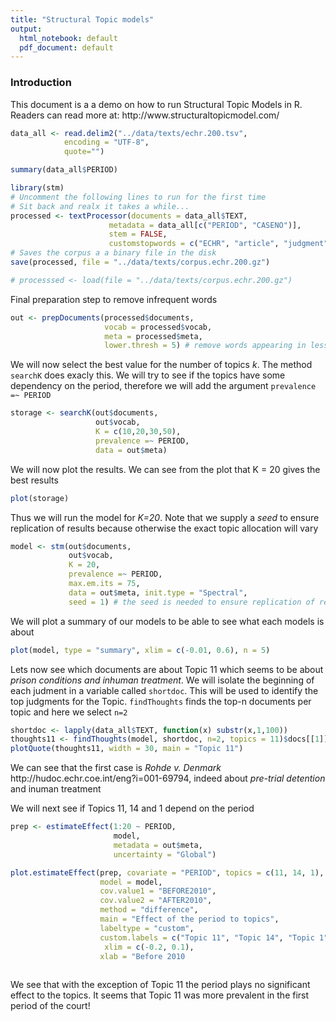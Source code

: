 ```yaml
---
title: "Structural Topic models"
output:
  html_notebook: default
  pdf_document: default
---
```

### Introduction

This document is a a demo on how to run Structural Topic Models in R. Readers can read more at: http://www.structuraltopicmodel.com/


```r

data_all <- read.delim2("../data/texts/echr.200.tsv",
            encoding = "UTF-8",
            quote="")

summary(data_all$PERIOD)
```

```r
library(stm)
# Uncomment the following lines to run for the first time
# Sit back and realx it takes a while...
processed <- textProcessor(documents = data_all$TEXT,
                      metadata = data_all[c("PERIOD", "CASENO")],
                      stem = FALSE,
                      customstopwords = c("ECHR", "article", "judgment", "strasbourg", "section", "chamber", "eur"))
# Saves the corpus a a binary file in the disk
save(processed, file = "../data/texts/corpus.echr.200.gz")

# processsed <- load(file = "../data/texts/corpus.echr.200.gz")
```

Final preparation step to remove infrequent words

```r
out <- prepDocuments(processed$documents,
                     vocab = processed$vocab,
                     meta = processed$meta, 
                     lower.thresh = 5) # remove words appearing in less than 5 documents
```

We will now select the best value for the number of topics $k$. The method `searchK` does exacly this. We will try to see if the topics have some dependency on the period, therefore we will add the argument `prevalence =~ PERIOD`
```r
storage <- searchK(out$documents, 
                   out$vocab, 
                   K = c(10,20,30,50),
                   prevalence =~ PERIOD, 
                   data = out$meta)


```

We will now plot the results. We can see from the plot that K = 20 gives the best results

```r
plot(storage)
```

Thus we will run the model for _K=20_. Note that we supply a _seed_ to ensure replication of results because otherwise the exact topic allocation will vary

```r
model <- stm(out$documents, 
             out$vocab, 
             K = 20,
             prevalence =~ PERIOD, 
             max.em.its = 75,
             data = out$meta, init.type = "Spectral",
             seed = 1) # the seed is needed to ensure replication of results
```
 
 We will plot a summary of our models to be able to see what each models is about
 
 
```r
plot(model, type = "summary", xlim = c(-0.01, 0.6), n = 5)
```

Lets now see which documents are about Topic 11 which seems to be about _prison conditions and inhuman treatment_. We will isolate the beginning of each judment in a variable called `shortdoc`. This will be used to identify the top judgments for the Topic. `findThoughts` finds the top-n documents per topic and here we select `n=2`
```r
shortdoc <- lapply(data_all$TEXT, function(x) substr(x,1,100))
thoughts11 <- findThoughts(model, shortdoc, n=2, topics = 11)$docs[[1]]
plotQuote(thoughts11, width = 30, main = "Topic 11")

```


We can see that the first case is _Rohde v. Denmark_ http://hudoc.echr.coe.int/eng?i=001-69794, indeed about _pre-trial detention_ and inuman treatment

We will next see if Topics 11, 14 and 1 depend on the period

```r
prep <- estimateEffect(1:20 ~ PERIOD, 
                       model, 
                       metadata = out$meta,
                       uncertainty = "Global")

plot.estimateEffect(prep, covariate = "PERIOD", topics = c(11, 14, 1),
                    model = model,
                    cov.value1 = "BEFORE2010",
                    cov.value2 = "AFTER2010",
                    method = "difference",
                    main = "Effect of the period to topics",
                    labeltype = "custom",
                    custom.labels = c("Topic 11", "Topic 14", "Topic 1"),
                     xlim = c(-0.2, 0.1),
                    xlab = "Before 2010                                                                  After 2010")
                    
```

We see that with the exception of Topic 11 the period plays no significant effect to the topics. It seems that Topic 11 was more prevalent in the first period of the court!
